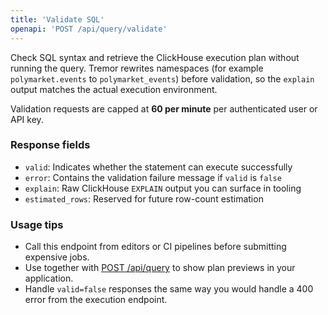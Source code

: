 ```yaml
---
title: 'Validate SQL'
openapi: 'POST /api/query/validate'
---
```


Check SQL syntax and retrieve the ClickHouse execution plan without running the query. Tremor rewrites namespaces (for example <code>polymarket.events</code> to <code>polymarket_events</code>) before validation, so the <code>explain</code> output matches the actual execution environment.

<Info>
Validation requests are capped at <strong>60 per minute</strong> per authenticated user or API key.
</Info>

### Response fields

- <code>valid</code>: Indicates whether the statement can execute successfully
- <code>error</code>: Contains the validation failure message if <code>valid</code> is <code>false</code>
- <code>explain</code>: Raw ClickHouse <code>EXPLAIN</code> output you can surface in tooling
- <code>estimated_rows</code>: Reserved for future row-count estimation

### Usage tips

- Call this endpoint from editors or CI pipelines before submitting expensive jobs.
- Use together with <a href="/api-reference/endpoint/query">POST /api/query</a> to show plan previews in your application.
- Handle <code>valid=false</code> responses the same way you would handle a 400 error from the execution endpoint.

